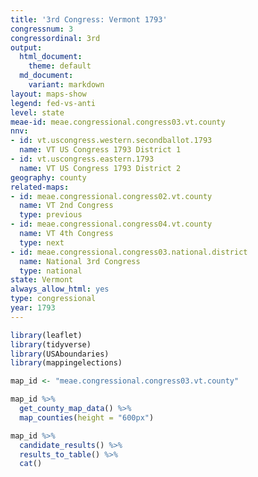 ```yaml
---
title: '3rd Congress: Vermont 1793'
congressnum: 3
congressordinal: 3rd
output:
  html_document:
    theme: default
  md_document:
    variant: markdown
layout: maps-show
legend: fed-vs-anti
level: state
meae-id: meae.congressional.congress03.vt.county
nnv:
- id: vt.uscongress.western.secondballot.1793
  name: VT US Congress 1793 District 1
- id: vt.uscongress.eastern.1793
  name: VT US Congress 1793 District 2
geography: county
related-maps:
- id: meae.congressional.congress02.vt.county
  name: VT 2nd Congress
  type: previous
- id: meae.congressional.congress04.vt.county
  name: VT 4th Congress
  type: next
- id: meae.congressional.congress03.national.district
  name: National 3rd Congress
  type: national
state: Vermont
always_allow_html: yes
type: congressional
year: 1793
---
```


```r
library(leaflet)
library(tidyverse)
library(USAboundaries)
library(mappingelections)

map_id <- "meae.congressional.congress03.vt.county"
```

<div class="map">

```r
map_id %>%
  get_county_map_data() %>%
  map_counties(height = "600px")
```

</div>

<div class="results-table">

```r
map_id %>%
  candidate_results() %>%
  results_to_table() %>%
  cat()
```

</div>
